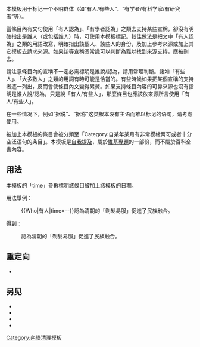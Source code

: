{{Documentation subpage}}
<!-- PLEASE ADD CATEGORIES AT THE BOTTOM OF THIS PAGE -->

本模板用于标记一个不明群体（如“有人/有些人”、“有学者/有科学家/有研究者”等）。

當條目內有文句使用「有人認為」、「有學者認為」之類去支持某些宣稱，卻沒有明確指出是誰人（或包括誰人）時，可使用本模板標記。較佳做法是把文中「有人認為」之類的用語改寫，明確指出該個人、該些人的身份，及加上參考來源或加上其它模板去請求來源。如果該等宣稱憑常識可以判斷為難以找到來源支持，應被刪去。

請注意條目內的宣稱不一定必需標明是誰說/認為，請用常理判斷。諸如「有些人」、「大多數人」之類的用詞有時可能是恰當的。有些時候如果把某個宣稱的支持者逐一列出，反而會使條目內文變得累贅。如果支持條目內容的可靠來源也沒有指明是誰人說/認為，只是說「有人/有些人」，那麼條目也應該依來源所言使用「有人/有些人」。

在一些情况下，例如“据说”、“据称”这类根本没有主语而难以标记的语句，请考虑使用{{TL|By whom}}。

被加上本模板的條目會被分類至「Category:自某年某月有非常模棱两可或者十分空泛语句的条目」。本模板是[[Wikipedia:避免自我提及|自我提及]]，屬於[[Wikipedia:专题|維基專題]]的一部份，而不屬於百科全書內容。

==用法==
本模板的「time」參數標明該條目被加上該模板的日期。

用法舉例：

:<nowiki>{{Who|有人|time=</nowiki>{{CURRENTYEAR}}-{{CURRENTMONTH}}-{{CURRENTDAY2}}}}認為清朝的「剃髮易服」促進了民族融合。

得到：
:{{Who|有人|time=2009-10-01}}認為清朝的「剃髮易服」促進了民族融合。

==重定向==
*{{Tl|誰}}

==另见==
*{{Tl|When}}
*{{Tl|Where}}
*{{Tl|Which}}
*{{tl|哪一位}}

{{内联标签}}

<includeonly>
<!-- CATEGORIES HERE, THANKS -->
[[Category:內聯清理模板‎]]
</includeonly>